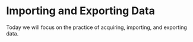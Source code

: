 # Importing and Exporting Data {#sec-import}

::: {.callout-note appearance="simple"}
Today we will focus on the practice of acquiring, importing, and exporting data.
:::